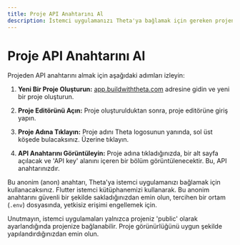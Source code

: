 ```yaml
---
title: Proje API Anahtarını Al
description: İstemci uygulamanızı Theta'ya bağlamak için gereken projenizin API anahtarını nasıl alabileceğinizi ve güvenli token yönetiminin önemini keşfedeceksiniz.
---
```


# Proje API Anahtarını Al

<YouTube id="vIE4gZZ8ufo"/>

Projeden API anahtarını almak için aşağıdaki adımları izleyin:


1. **Yeni Bir Proje Oluşturun:** [app.buildwiththeta.com](https://app.buildwiththeta.com) adresine gidin ve yeni bir proje oluşturun.

2. **Proje Editörünü Açın:** Proje oluşturulduktan sonra, proje editörüne giriş yapın.

3. **Proje Adına Tıklayın:** Proje adını Theta logosunun yanında, sol üst köşede bulacaksınız. Üzerine tıklayın.

4. **API Anahtarını Görüntüleyin:**  Proje adına tıkladığınızda, bir alt sayfa açılacak ve 'API key' alanını içeren bir bölüm görüntülenecektir. Bu, API anahtarınızdır.

Bu anonim (anon) anahtarı, Theta'ya istemci uygulamanızı bağlamak için kullanacaksınız. Flutter istemci kütüphanemizi kullanarak. Bu anonim anahtarını güvenli bir şekilde sakladığınızdan emin olun, tercihen bir ortam (`.env`) dosyasında, yetkisiz erişimi engellemek için.

Unutmayın, istemci uygulamaları yalnızca projeniz 'public' olarak ayarlandığında projenize bağlanabilir. Proje görünürlüğünü uygun şekilde yapılandırdığınızdan emin olun.
